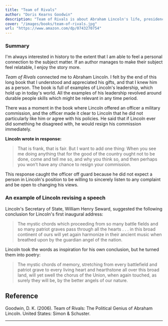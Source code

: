 ```yaml
---
title: "Team of Rivals"
author: "Doris Kearns Goodwin"
description: "Team of Rivals is about Abraham Lincoln's life, presidency, and leadership. It made Lincoln relatable for me."
cover: "/images/books/team-of-rivals.jpg"
url: "https://www.amazon.com/dp/0743270754"
---
```


### Summary

I'm always interested in history to the extent that I am able to feel a personal connection to the subject matter. If an author manages to make their subject feel relatable, I enjoy the story more.

_Team of Rivals_ connected me to Abraham Lincoln. I felt by the end of this long book that I understood and appreciated his gifts, and that I knew him as a person. The book is full of examples of Lincoln's leadership, which hold up in today's world. All the examples of his leadership revolved around durable people skills which might be relevant in any time period.

There was a moment in the book where Lincoln offered an officer a military commission, and the officer made it clear to Lincoln that he did not particularly like him or agree with his policies. He said that if Lincoln ever did something he disagreed with, he would resign his commission immediately.

**Lincoln wrote in response:**

> That is frank, that is fair. But I want to add one thing: When you see me doing anything that for the good of the country ought not to be done, come and tell me so, and why you think so, and then perhaps you won’t have any chance to resign your commission.

This response caught the officer off guard because he did not expect a person in Lincoln's position to be willing to sincerely listen to any complaint and be open to changing his views.

### An example of Lincoln revising a speech

Lincoln's Secretary of State, William Henry Seward, suggested the following conclusion for Lincoln's first inaugural address:

> The mystic chords which proceeding from so many battle fields and so many patriot graves pass through all the hearts . . . in this broad continent of ours will yet again harmonize in their ancient music when breathed upon by the guardian angel of the nation.

Lincoln took the words as inspiration for his own conclusion, but he turned them into poetry:

> The mystic chords of memory, stretching from every battlefield and patriot grave to every living heart and hearthstone all over this broad land, will yet swell the chorus of the Union, when again touched, as surely they will be, by the better angels of our nature.

<HrSection />

## Reference

Goodwin, D. K. (2006). Team of Rivals: The Political Genius of Abraham Lincoln. United States: Simon & Schuster.

---
